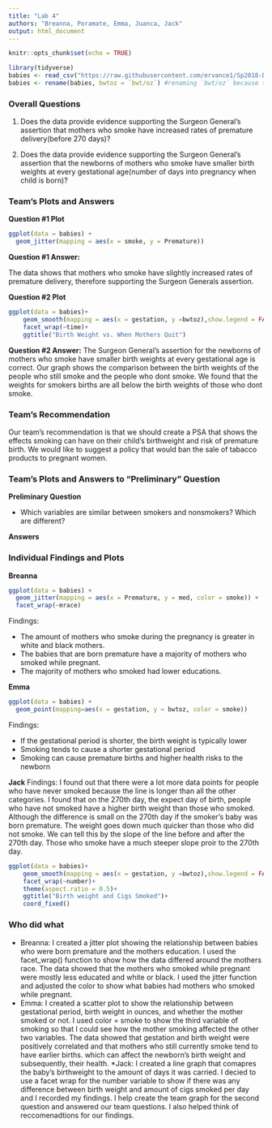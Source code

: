 ---
title: "Lab 4"
authors: "Breanna, Poramate, Emma, Juanca, Jack"
output: html_document
---

```{r setup, include=FALSE}
knitr::opts_chunk$set(echo = TRUE)
```

```{r, include = FALSE}
library(tidyverse)
babies <- read_csv("https://raw.githubusercontent.com/ervance1/Sp2018-Data-Science-repo/master/babies2a.dat")
babies <- rename(babies, bwtoz = `bwt/oz`) #renaming `bwt/oz` because the "/" sign requires special care
```

### Overall Questions
1. Does the data provide evidence supporting the Surgeon General's assertion that mothers who smoke have increased rates of premature delivery(before 270 days)?

2. Does the data provide evidence supporting the Surgeon General's assertion that the newborns of mothers who smoke have smaller birth weights at every gestational age(number of days into pregnancy when child is born)?

### Team's Plots and Answers

**Question #1 Plot**

```{r, warning = FALSE, echo = FALSE}
ggplot(data = babies) +
  geom_jitter(mapping = aes(x = smoke, y = Premature))
```


**Question #1 Answer:**

The data shows that mothers who smoke have slightly increased rates of premature delivery, therefore supporting the Surgeon Generals assertion. 

**Question #2 Plot**
```{r team}
ggplot(data = babies)+
    geom_smooth(mapping = aes(x = gestation, y =bwtoz),show.legend = FALSE)+
    facet_wrap(~time)+
    ggtitle("Birth Weight vs. When Mothers Quit")

```

**Question #2 Answer:**
The Surgeon General's assertion for the newborns of mothers who smoke have smaller birth weights at every gestational age is correct. Our graph shows the comparison between the birth weights of the people who still smoke and the people who dont smoke. We found that the weights for smokers births are all below the birth weights of those who dont smoke.

### Team's Recommendation
Our team's recommendation is that we should create a PSA that shows the effects smoking can have on their child's birthweight and risk of premature birth. We would like to suggest a policy that would ban the sale of tabacco products to pregnant women.

### Team's Plots and Answers to "Preliminary" Question

**Preliminary Question**

* Which variables are similar between smokers and nonsmokers? Which are different?


**Answers**

### Individual Findings and Plots

**Breanna**

```{r, echo = FALSE, warning = FALSE}
ggplot(data = babies) +
  geom_jitter(mapping = aes(x = Premature, y = med, color = smoke)) +
  facet_wrap(~mrace)
```

Findings:

* The amount of mothers who smoke during the pregnancy is greater in white and black mothers.
* The babies that are born premature have a majority of mothers who smoked while pregnant.
* The majority of mothers who smoked had lower educations.

**Emma**

```{r, echo = FALSE, warning = FALSE}
ggplot(data = babies) +
  geom_point(mapping=aes(x = gestation, y = bwtoz, color = smoke))
```

Findings:

* If the gestational period is shorter, the birth weight is typically lower
* Smoking tends to cause a shorter gestational period
* Smoking can cause premature births and higher health risks to the newborn

**Jack**
Findings:
I found out that there were a lot more data points for people who have never smoked because the line is longer than all the other categories. I found that on the 270th day, the expect day of birth, people who have not smoked have a higher birth weight than those who smoked. Although the difference is small on the 270th day if the smoker's baby was born premature. The weight goes down much quicker than those who did not smoke. We can tell this by the slope of the line before and after the 270th day. Those who smoke have a much steeper slope proir to the 270th day. 

```{r Jack}
ggplot(data = babies)+
    geom_smooth(mapping = aes(x = gestation, y =bwtoz),show.legend = FALSE)+
    facet_wrap(~number)+
    theme(aspect.ratio = 0.5)+
    ggtitle("Birth weight and Cigs Smoked")+
    coord_fixed()

```


### Who did what

* Breanna: 
    I created a jitter plot showing the relationship between babies who were born premature and the mothers education. I used the facet_wrap() function to show how the data differed around the mothers race. The data showed that the mothers who smoked while pregnant were mostly less educated and white or black. I used the jitter function and adjusted the color to show what babies had mothers who smoked while pregnant. 
* Emma: 
I created a scatter plot to show the relationship between gestational period, birth weight in ounces, and whether the mother smoked or not.  I used color = smoke to show the third variable of smoking so that I could see how the mother smoking affected the other two variables.  The data showed that gestation and birth weight were positively correlated and that mothers who still currently smoke tend to have earlier births. which can affect the newborn's birth weight and subsequently, their health. 
*Jack:
I created a line graph that comapres the baby's birthweight to the amount of days it was carried. I decied to use a facet wrap for the number variable to show if there was any difference between birth weight and amount of cigs smoked per day  and  I recorded my findings. I help create the team graph for the second question and answered our team questions. I also helped think of reccomenadtions for our findings. 